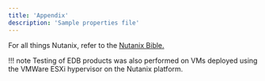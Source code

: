```yaml
---
title: 'Appendix'
description: 'Sample properties file'
---
```


For all things Nutanix, refer to the [Nutanix Bible.](https://www.nutanixbible.com/)

!!! note
    Testing of EDB products was also performed on VMs deployed using the VMWare ESXi hypervisor on the Nutanix platform.